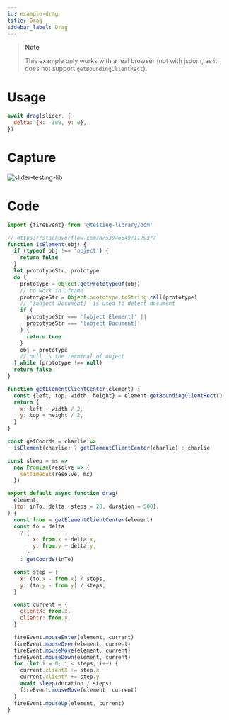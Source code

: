 ```yaml
---
id: example-drag
title: Drag
sidebar_label: Drag
---
```


> **Note**
> 
> This example only works with a real browser (not with jsdom, as it does not support `getBoundingClientRect`).

# Usage

```js
await drag(slider, {
  delta: {x: -100, y: 0},
})
```

# Capture

![slider-testing-lib](https://user-images.githubusercontent.com/880132/80156530-0efc8f00-85bc-11ea-902c-c4e0f11a2579.gif)

# Code

```js
import {fireEvent} from '@testing-library/dom'

// https://stackoverflow.com/a/53946549/1179377
function isElement(obj) {
  if (typeof obj !== 'object') {
    return false
  }
  let prototypeStr, prototype
  do {
    prototype = Object.getPrototypeOf(obj)
    // to work in iframe
    prototypeStr = Object.prototype.toString.call(prototype)
    // '[object Document]' is used to detect document
    if (
      prototypeStr === '[object Element]' ||
      prototypeStr === '[object Document]'
    ) {
      return true
    }
    obj = prototype
    // null is the terminal of object
  } while (prototype !== null)
  return false
}

function getElementClientCenter(element) {
  const {left, top, width, height} = element.getBoundingClientRect()
  return {
    x: left + width / 2,
    y: top + height / 2,
  }
}

const getCoords = charlie =>
  isElement(charlie) ? getElementClientCenter(charlie) : charlie

const sleep = ms =>
  new Promise(resolve => {
    setTimeout(resolve, ms)
  })

export default async function drag(
  element,
  {to: inTo, delta, steps = 20, duration = 500},
) {
  const from = getElementClientCenter(element)
  const to = delta
    ? {
        x: from.x + delta.x,
        y: from.y + delta.y,
      }
    : getCoords(inTo)

  const step = {
    x: (to.x - from.x) / steps,
    y: (to.y - from.y) / steps,
  }

  const current = {
    clientX: from.x,
    clientY: from.y,
  }

  fireEvent.mouseEnter(element, current)
  fireEvent.mouseOver(element, current)
  fireEvent.mouseMove(element, current)
  fireEvent.mouseDown(element, current)
  for (let i = 0; i < steps; i++) {
    current.clientX += step.x
    current.clientY += step.y
    await sleep(duration / steps)
    fireEvent.mouseMove(element, current)
  }
  fireEvent.mouseUp(element, current)
}
```
